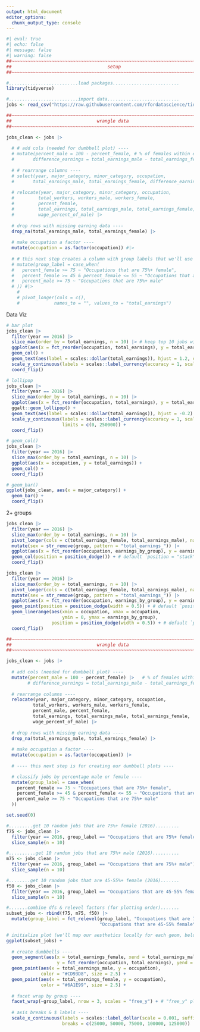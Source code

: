 ```yaml
---
output: html_document
editor_options: 
  chunk_output_type: console
---
```


<!-- NEW see this code from Bren Student Data Explorer https://github.com/UCSB-MEDS/shiny-dashboard/blob/main/r/salary_plot.R -->

```r
#| eval: true
#| echo: false
#| message: false
#| warning: false
##~~~~~~~~~~~~~~~~~~~~~~~~~~~~~~~~~~~~~~~~~~~~~~~~~~~~~~~~~~~~~~~~~~~~~~~~~~~~~~
##                                    setup                                 ----
##~~~~~~~~~~~~~~~~~~~~~~~~~~~~~~~~~~~~~~~~~~~~~~~~~~~~~~~~~~~~~~~~~~~~~~~~~~~~~~

#..........................load packages.........................
library(tidyverse)

#..........................import data...........................
jobs <- read_csv("https://raw.githubusercontent.com/rfordatascience/tidytuesday/master/data/2019/2019-03-05/jobs_gender.csv")

##~~~~~~~~~~~~~~~~~~~~~~~~~~~~~~~~~~~~~~~~~~~~~~~~~~~~~~~~~~~~~~~~~~~~~~~~~~~~~~
##                                wrangle data                              ----
##~~~~~~~~~~~~~~~~~~~~~~~~~~~~~~~~~~~~~~~~~~~~~~~~~~~~~~~~~~~~~~~~~~~~~~~~~~~~~~

jobs_clean <- jobs |> 
  
  # # add cols (needed for dumbbell plot) ----
  # mutate(percent_male = 100 - percent_female, # % of females within each industry was already included
  #       difference_earnings = total_earnings_male - total_earnings_female) |>  # diff in earnings between M & F
  
  # # rearrange columns ----
  # select(year, major_category, minor_category, occupation,
  #       total_earnings_male, total_earnings_female, difference_earnings) |> 
  
  # relocate(year, major_category, minor_category, occupation,
  #         total_workers, workers_male, workers_female,
  #         percent_female,
  #         total_earnings, total_earnings_male, total_earnings_female,
  #         wage_percent_of_male) |>
  
  # drop rows with missing earning data ----
  drop_na(total_earnings_male, total_earnings_female) |> 
  
  # make occupation a factor ----
  mutate(occupation = as.factor(occupation)) #|> 
  
  # # this next step creates a column with group labels that we'll use in our ggplot (classify jobs as male- or female-dominated) ----
  # mutate(group_label = case_when(
  #   percent_female >= 75 ~ "Occupations that are 75%+ female",
  #   percent_female >= 45 & percent_female <= 55 ~ "Occupations that are 45-55% female",
  #   percent_male >= 75 ~ "Occupations that are 75%+ male"
  # )) #|> 
    # 
    # pivot_longer(cols = c(),
    #             names_to = "", values_to = "total_earnings")
```

Data Viz

```r
# bar plot
jobs_clean |> 
  filter(year == 2016) |> 
  slice_max(order_by = total_earnings, n = 10) |> # keep top 10 jobs with most `total_earnings`
  ggplot(aes(x = fct_reorder(occupation, total_earnings), y = total_earnings)) +
  geom_col() +
  geom_text(aes(label = scales::dollar(total_earnings)), hjust = 1.2, color = "white") +
  scale_y_continuous(labels = scales::label_currency(accuracy = 1, scale = 0.001, suffix = "k")) +
  coord_flip()

# lollipop
jobs_clean |> 
  filter(year == 2016) |> 
  slice_max(order_by = total_earnings, n = 10) |> 
  ggplot(aes(x = fct_reorder(occupation, total_earnings), y = total_earnings)) +
  ggalt::geom_lollipop() +
  geom_text(aes(label = scales::dollar(total_earnings)), hjust = -0.2) +
  scale_y_continuous(labels = scales::label_currency(accuracy = 1, scale = 0.001, suffix = "k"),
                     limits = c(0, 250000)) +
  coord_flip()
```

```r
# geom_col()
jobs_clean |> 
  filter(year == 2016) |> 
  slice_max(order_by = total_earnings, n = 10) |> 
  ggplot(aes(x = occupation, y = total_earnings)) +
  geom_col() +
  coord_flip()

# geom_bar()
ggplot(jobs_clean, aes(x = major_category)) +
  geom_bar() + 
  coord_flip()
```

2+ groups

```r
jobs_clean |> 
  filter(year == 2016) |> 
  slice_max(order_by = total_earnings, n = 10) |> 
  pivot_longer(cols = c(total_earnings_female, total_earnings_male), names_to = "group", values_to = "earnings_by_group") |> 
  mutate(sex = str_remove(group, pattern = "total_earnings_")) |> 
  ggplot(aes(x = fct_reorder(occupation, earnings_by_group), y = earnings_by_group, fill = sex)) + 
  geom_col(position = position_dodge()) + # default `position = "stack"`
  coord_flip()

jobs_clean |> 
  filter(year == 2016) |> 
  slice_max(order_by = total_earnings, n = 10) |> 
  pivot_longer(cols = c(total_earnings_female, total_earnings_male), names_to = "group", values_to = "earnings_by_group") |> 
  mutate(sex = str_remove(group, pattern = "total_earnings_")) |> 
  ggplot(aes(x = fct_reorder(occupation, earnings_by_group), y = earnings_by_group, color = sex)) +
  geom_point(position = position_dodge(width = 0.5)) + # default `position = "stack"`
  geom_linerange(aes(xmin = occupation, xmax = occupation, 
                     ymin = 0, ymax = earnings_by_group),
                 position = position_dodge(width = 0.5)) + # default `position = "stack"`
  coord_flip()
```


```r
##~~~~~~~~~~~~~~~~~~~~~~~~~~~~~~~~~~~~~~~~~~~~~~~~~~~~~~~~~~~~~~~~~~~~~~~~~~~~~~
##                                wrangle data                              ----
##~~~~~~~~~~~~~~~~~~~~~~~~~~~~~~~~~~~~~~~~~~~~~~~~~~~~~~~~~~~~~~~~~~~~~~~~~~~~~~

jobs_clean <- jobs |> 
  
  # add cols (needed for dumbbell plot) ----
  mutate(percent_male = 100 - percent_female) |>   # % of females within each industry was already included
        # difference_earnings = total_earnings_male - total_earnings_female) |>  # diff in earnings between M & F
  
  # rearrange columns ----
  relocate(year, major_category, minor_category, occupation,
          total_workers, workers_male, workers_female,
          percent_male, percent_female,
          total_earnings, total_earnings_male, total_earnings_female,
          wage_percent_of_male) |>
  
  # drop rows with missing earning data ----
  drop_na(total_earnings_male, total_earnings_female) |> 
  
  # make occupation a factor ----
  mutate(occupation = as.factor(occupation)) |> 
  
  # ---- this next step is for creating our dumbbell plots ----

  # classify jobs by percentage male or female ----
  mutate(group_label = case_when(
    percent_female >= 75 ~ "Occupations that are 75%+ female",
    percent_female >= 45 & percent_female <= 55 ~ "Occupations that are 45-55% female",
    percent_male >= 75 ~ "Occupations that are 75%+ male"
  ))  
```

```r
set.seed(0)

#.........get 10 random jobs that are 75%+ female (2016).........
f75 <- jobs_clean |> 
  filter(year == 2016, group_label == "Occupations that are 75%+ female") |> 
  slice_sample(n = 10)

#..........get 10 random jobs that are 75%+ male (2016)..........
m75 <- jobs_clean |> 
  filter(year == 2016, group_label == "Occupations that are 75%+ male") |> 
  slice_sample(n = 10)

#........get 10 random jobs that are 45-55%+ female (2016).......
f50 <- jobs_clean |> 
  filter(year == 2016, group_label == "Occupations that are 45-55% female") |> 
  slice_sample(n = 10)

#.......combine dfs & relevel factors (for plotting order).......
subset_jobs <- rbind(f75, m75, f50) |> 
  mutate(group_label = fct_relevel(group_label, "Occupations that are 75%+ female", 
                                   "Occupations that are 45-55% female", "Occupations that are 75%+ male")) 
```

```r
# initialize plot (we'll map our aesthetics locally for each geom, below) ----
ggplot(subset_jobs) +
  
  # create dumbbells ----
  geom_segment(aes(x = total_earnings_female, xend = total_earnings_male, 
                   y = fct_reorder(occupation, total_earnings), yend = occupation)) + # reorder occupation by avg_salary here
  geom_point(aes(x = total_earnings_male, y = occupation), 
             color = "#CD93D8", size = 2.5) +
  geom_point(aes(x = total_earnings_female, y = occupation), 
             color = "#6A1E99", size = 2.5) +
  
  # facet wrap by group ----
  facet_wrap(~group_label, nrow = 3, scales = "free_y") + # "free_y" plots only the axis labels that exist in each group
  
  # axis breaks & $ labels ----
  scale_x_continuous(labels = scales::label_dollar(scale = 0.001, suffix = "k"),
                     breaks = c(25000, 50000, 75000, 100000, 125000))

```

